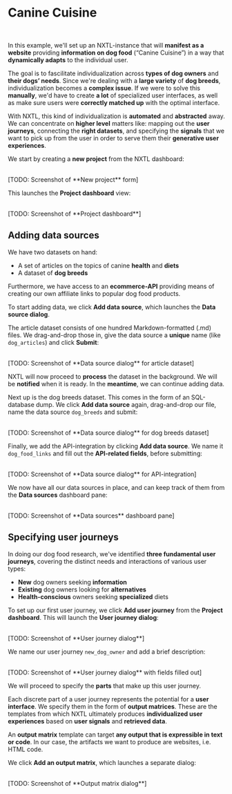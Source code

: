 
# Canine Cuisine

<br />

In this example, we'll set up an NXTL-instance that will **manifest as a website** providing **information on dog food** (“Canine Cuisine”) in a way that **dynamically adapts** to the individual user.

The goal is to fascilitate individualization across **types of dog owners** and **their dogs’ needs**. Since we're dealing with a **large variety** of **dog breeds**, individualization becomes a **complex issue**. If we were to solve this **manually**, we'd have to create **a lot** of specialized user interfaces, as well as make sure users were **correctly matched up** with the optimal interface.

With NXTL, this kind of individualization is **automated** and **abstracted** away. We can concentrate on **higher level** matters like: mapping out the **user journeys**, connecting the **right datasets**, and specifying the **signals** that we want to pick up from the user in order to serve them their **generative user experiences**.

We start by creating a **new project** from the NXTL dashboard:

<br />
<div className="img">[TODO: Screenshot of **New project** form]</div>

This launches the **Project dashboard** view:

<br />
<div className="img">[TODO: Screenshot of **Project dashboard**]</div>

## Adding data sources

We have two datasets on hand:

- A set of articles on the topics of canine **health** and **diets**
- A dataset of **dog breeds**

Furthermore, we have access to an **ecommerce-API** providing means of creating our own affiliate links to popular dog food products.

To start adding data, we click **Add data source**, which launches the **Data source dialog**.

The article dataset consists of one hundred Markdown-formatted (.md) files. We drag-and-drop those in, give the data source a **unique** name (like `dog_articles`) and click **Submit**:

<br />
<div className="img">
  [TODO: Screenshot of **Data source dialog** for article dataset]
</div>

NXTL will now proceed to **process** the dataset in the background. We will be **notified** when it is ready. In the **meantime**, we can continue adding data.

Next up is the dog breeds dataset. This comes in the form of an SQL-database dump. We click **Add data source** again, drag-and-drop our file, name the data source `dog_breeds` and submit:

<br />
<div className="img">
  [TODO: Screenshot of **Data source dialog** for dog breeds dataset]
</div>

Finally, we add the API-integration by clicking **Add data source**. We name it `dog_food_links` and fill out the **API-related fields**, before submitting:

<br />
<div className="img">
  [TODO: Screenshot of **Data source dialog** for API-integration]
</div>

We now have all our data sources in place, and can keep track of them from the **Data sources** dashboard pane:

<br />
<div className="img">[TODO: Screenshot of **Data sources** dashboard pane]</div>

## Specifying user journeys

In doing our dog food research, we've identified **three fundamental user journeys**, covering the distinct needs and interactions of various user types:

- **New** dog owners seeking **information**
- **Existing** dog owners looking for **alternatives**
- **Health-conscious** owners seeking **specialized** diets

To set up our first user journey, we click **Add user journey** from the **Project dashboard**. This will launch the **User journey dialog**:

<br />
<div className="img">[TODO: Screenshot of **User journey dialog**]</div>

We name our user journey `new_dog_owner` and add a brief description:

<br />
<div className="img">
  [TODO: Screenshot of **User journey dialog** with fields filled out]
</div>

We will proceed to specify the **parts** that make up this user journey.

Each discrete part of a user journey represents the potential for a **user interface**. We specify them in the form of **output matrices**. These are the templates from which NXTL ultimately produces **individualized user experiences** based on **user signals** and **retrieved data**.

An **output matrix** template can target **any output that is expressible in text or code**. In our case, the artifacts we want to produce are websites, i.e. HTML code.

We click **Add an output matrix**, which launches a separate dialog:

<br />
<div className="img">[TODO: Screenshot of **Output matrix dialog**]</div>
